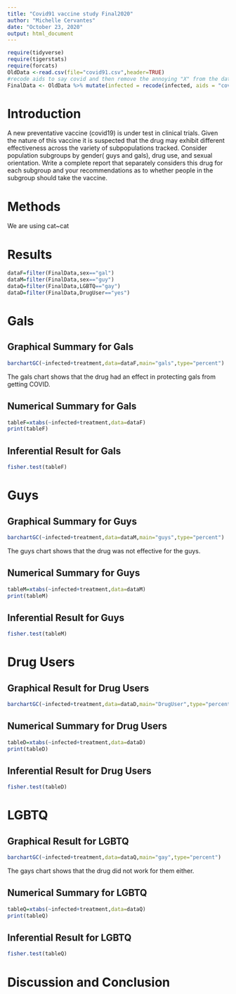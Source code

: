 ```yaml
---
title: "Covid91 vaccine study Final2020"
author: "Michelle Cervantes"
date: "October 23, 2020"
output: html_document
---
```


```r
require(tidyverse)
require(tigerstats)
require(forcats)
OldData <-read.csv(file="covid91.csv",header=TRUE)
#recode aids to say covid and then remove the annoying "X" from the dataframe
FinalData <- OldData %>% mutate(infected = recode(infected, aids = "covid", none = "OK" )) %>% select(-one_of("X"))
```

# Introduction

<!--In this section you explain what you are trying to show.  Where did the data come from?  What is the research or other question you are trying to answer?.  If you skimp in this section expect to be marked down in your grade. Paint a picture of the project a couple of paragraphs is expected!-->

A new  preventative vaccine (covid19) is under test in clinical trials. Given the nature of this vaccine it is suspected that the drug may exhibit different effectiveness across the variety of subpopulations tracked. Consider population subgroups by gender( guys and gals), drug use, and sexual orientation. Write a complete report that separately considers this drug for each subgroup and your recommendations as to whether people in the subgroup should take the vaccine.

# Methods

<!--Decide on your methods:  use "variable analysis" or other appropriate descriptors.  Make sure to choose at least one graphical method and at least one numerical method. Discuss what data manipulations may be needed for example subsetting or other binning procedures and what sort of graphical displays and inferential tools will be used!-->

We are using cat~cat 

# Results

<!--Divide this section into two sub-sections:  One for your descriptive  results and one for your inferential results.!-->

```r
dataF=filter(FinalData,sex=="gal")
dataM=filter(FinalData,sex=="guy")
dataQ=filter(FinalData,LGBTQ=="gay")
dataD=filter(FinalData,DrugUser=="yes")
```


# Gals

## Graphical Summary for Gals
```r
barchartGC(~infected+treatment,data=dataF,main="gals",type="percent")
```

The gals chart shows that the drug had an effect in protecting gals from getting COVID.


## Numerical Summary for Gals
```r
tableF=xtabs(~infected+treatment,data=dataF)
print(tableF)
```


## Inferential Result for Gals
```r
fisher.test(tableF)
```


# Guys 

## Graphical Summary for Guys
```r
barchartGC(~infected+treatment,data=dataM,main="guys",type="percent")
```

The guys chart shows that the drug was not effective for the guys.

## Numerical Summary for Guys
```r
tableM=xtabs(~infected+treatment,data=dataM)
print(tableM)
```


## Inferential Result for Guys
```r
fisher.test(tableM)
```

# Drug Users

## Graphical Result for Drug Users 
```r
barchartGC(~infected+treatment,data=dataD,main="DrugUser",type="percent")
```



## Numerical Summary for Drug Users
```r
tableD=xtabs(~infected+treatment,data=dataD)
print(tableD)
```



## Inferential Result for Drug Users
```r
fisher.test(tableD)
```



# LGBTQ

## Graphical Result for LGBTQ
```r
barchartGC(~infected+treatment,data=dataQ,main="gay",type="percent")
```

The gays chart shows that the drug did not work for them either.

## Numerical Summary for LGBTQ
```r
tableQ=xtabs(~infected+treatment,data=dataQ)
print(tableQ)
```



## Inferential Result for LGBTQ
```r
fisher.test(tableQ)
```



# Discussion and Conclusion

<!--Discussion and conclusion here.  If you found a relationship be sure to consider whether the relationship occurs because one of the variavbles causes the other, or whether they perhasps are related for some other reason.  Watch the chapter 6 videos from the GeorgeTown videos collection.!-->
